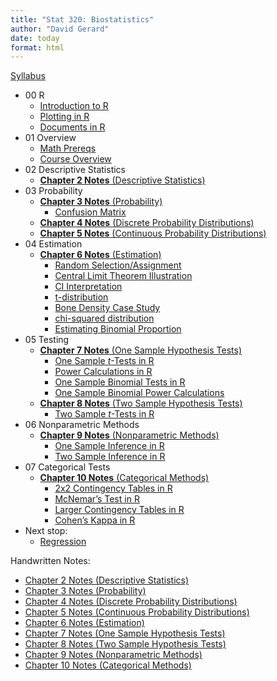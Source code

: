 ```yaml
---
title: "Stat 320: Biostatistics"
author: "David Gerard"
date: today
format: html
---
```


[Syllabus](syllabus.qmd)

- 00 R
  - [Introduction to R](./01_r/01_r_intro.qmd)
  - [Plotting in R](./01_r/01_ggplot.qmd)
  - [Documents in R](./01_r/01_quarto.qmd)
- 01 Overview
  - [Math Prereqs](./00_course_outline/00_math_prereqs.qmd)
  - [Course Overview](./00_course_outline/00_overview.qmd)
- 02 Descriptive Statistics
  - [**Chapter 2 Notes** (Descriptive Statistics)](./02_descriptive/02_notes.qmd)
- 03 Probability
  - [**Chapter 3 Notes** (Probability)](./03_prob/03_notes.qmd)
    - [Confusion Matrix](./03_prob/03_confusion.qmd)
  - [**Chapter 4 Notes** (Discrete Probability Distributions)](./03_prob/04_notes.qmd)
  - [**Chapter 5 Notes** (Continuous Probability Distributions)](./03_prob/05_notes.qmd)
- 04 Estimation
  - [**Chapter 6 Notes** (Estimation)](./04_est/06_notes.qmd)
    - [Random Selection/Assignment](./04_est/04_sample.qmd)
    - [Central Limit Theorem Illustration](./04_est/04_clt.qmd)
    - [CI Interpretation](./04_est/04_figs/ci_graphic.png)
    - [t-distribution](./04_est/04_t.qmd)
    - [Bone Density Case Study](./04_est/04_boneden.qmd)
    - [chi-squared distribution](./04_est/04_chi2.qmd)
    - [Estimating Binomial Proportion](./04_est/04_binom.qmd)
- 05 Testing
  - [**Chapter 7 Notes** (One Sample Hypothesis Tests)](./05_tests/07_notes.qmd)
    - [One Sample $t$-Tests in R](./05_tests/05_ttest.qmd)
    - [Power Calculations in R](./05_tests/05_power.qmd)
    - [One Sample Binomial Tests in R](./05_tests/05_binom.qmd)
    - [One Sample Binomial Power Calculations](./05_tests/05_binom_power.qmd)
  - [**Chapter 8 Notes** (Two Sample Hypothesis Tests)](./05_tests/08_notes.qmd)
    - [Two Sample $t$-Tests in R](./05_tests/05_two_sample_t.qmd)
- 06 Nonparametric Methods
  - [**Chapter 9 Notes** (Nonparametric Methods)](./06_nonparametric/09_notes.qmd)
    - [One Sample Inference in R](./06_nonparametric/06_wilcoxin_1.qmd)
    - [Two Sample Inference in R](./06_nonparametric/06_wilcoxin_2.qmd)
- 07 Categorical Tests
  - [**Chapter 10 Notes** (Categorical Methods)](./notes/chapter10_notes.pdf)
    - [2x2 Contingency Tables in R](./07_cat/07_binom.qmd)
    - [McNemar's Test in R](./07_cat/07_mcnemar.qmd)
    - [Larger Contingency Tables in R](./07_cat/07_larger.qmd)
    - [Cohen's Kappa in R](./07_cat/07_kappa.qmd)
- Next stop: 
  - [Regression](https://dcgerard.github.io/stat_415_615/)
  
  
Handwritten Notes:

- [Chapter 2 Notes (Descriptive Statistics)](./notes/chapter2_notes.pdf)
- [Chapter 3 Notes (Probability)](./notes/chapter3_notes.pdf)
- [Chapter 4 Notes (Discrete Probability Distributions)](./notes/chapter4_notes.pdf)
- [Chapter 5 Notes (Continuous Probability Distributions)](./notes/chapter5_notes.pdf)
- [Chapter 6 Notes (Estimation)](./notes/chapter6_notes.pdf)
- [Chapter 7 Notes (One Sample Hypothesis Tests)](./notes/chapter7_notes.pdf)
- [Chapter 8 Notes (Two Sample Hypothesis Tests)](./notes/chapter8_notes.pdf)
- [Chapter 9 Notes (Nonparametric Methods)](./notes/chapter9_notes.pdf)
- [Chapter 10 Notes (Categorical Methods)](./notes/chapter10_notes.pdf)
